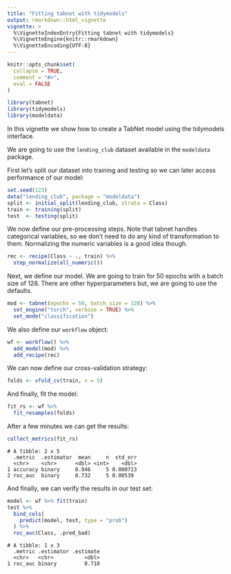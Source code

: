 ```yaml
---
title: "Fitting tabnet with tidymodels"
output: rmarkdown::html_vignette
vignette: >
  %\VignetteIndexEntry{Fitting tabnet with tidymodels}
  %\VignetteEngine{knitr::rmarkdown}
  %\VignetteEncoding{UTF-8}
---
```


```r
knitr::opts_chunk$set(
  collapse = TRUE,
  comment = "#>",
  eval = FALSE
)
```

```r
library(tabnet)
library(tidymodels)
library(modeldata)
```

In this vignette we show how to create a TabNet model using the tidymodels interface.

We are going to use the `lending_club` dataset available
in the `modeldata` package.

First let's split our dataset into training and testing so we can later access performance of our model:

```r
set.seed(123)
data("lending_club", package = "modeldata")
split <- initial_split(lending_club, strata = Class)
train <- training(split)
test  <- testing(split)
```

We now define our pre-processing steps. Note that tabnet handles categorical variables, so we don't need to do any kind of transformation to them. Normalizing the numeric variables is a good idea though.

```r
rec <- recipe(Class ~ ., train) %>%
  step_normalize(all_numeric())
```

Next, we define our model. We are going to train for 50 epochs with a batch size of 128. There are other hyperparameters but, we are going to use the defaults.

```r
mod <- tabnet(epochs = 50, batch_size = 128) %>%
  set_engine("torch", verbose = TRUE) %>%
  set_mode("classification")
```

We also define our `workflow` object:

```r
wf <- workflow() %>%
  add_model(mod) %>%
  add_recipe(rec)
```

We can now define our cross-validation strategy:

```r
folds <- vfold_cv(train, v = 5)
```

And finally, fit the model:

```r
fit_rs <- wf %>%
  fit_resamples(folds)
```

After a few minutes we can get the results:

```r
collect_metrics(fit_rs)
```

```
# A tibble: 2 x 5
  .metric  .estimator  mean     n  std_err
  <chr>    <chr>      <dbl> <int>    <dbl>
1 accuracy binary     0.946     5 0.000713
2 roc_auc  binary     0.732     5 0.00539 
```

And finally, we can verify the results in our test set:

```r
model <- wf %>% fit(train)
test %>% 
  bind_cols(
    predict(model, test, type = "prob")
  ) %>% 
  roc_auc(Class, .pred_bad)
```

```
# A tibble: 1 x 3
  .metric .estimator .estimate
  <chr>   <chr>          <dbl>
1 roc_auc binary         0.710
```





